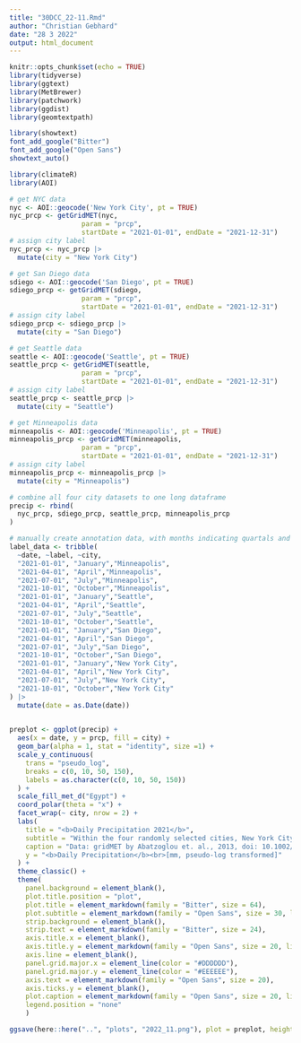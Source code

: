 ```yaml
---
title: "30DCC_22-11.Rmd"
author: "Christian Gebhard"
date: "28 3 2022"
output: html_document
---
```


```r
knitr::opts_chunk$set(echo = TRUE)
library(tidyverse)
library(ggtext)
library(MetBrewer)
library(patchwork)
library(ggdist)
library(geomtextpath)

library(showtext)
font_add_google("Bitter")
font_add_google("Open Sans")
showtext_auto()
```


```r
library(climateR)
library(AOI)
```


```r
# get NYC data
nyc <- AOI::geocode('New York City', pt = TRUE)
nyc_prcp <- getGridMET(nyc, 
                  param = "prcp", 
                  startDate = "2021-01-01", endDate = "2021-12-31") 
# assign city label
nyc_prcp <- nyc_prcp |> 
  mutate(city = "New York City")

# get San Diego data
sdiego <- AOI::geocode('San Diego', pt = TRUE)
sdiego_prcp <- getGridMET(sdiego, 
                  param = "prcp", 
                  startDate = "2021-01-01", endDate = "2021-12-31")
# assign city label
sdiego_prcp <- sdiego_prcp |> 
  mutate(city = "San Diego")

# get Seattle data
seattle <- AOI::geocode('Seattle', pt = TRUE)
seattle_prcp <- getGridMET(seattle, 
                  param = "prcp", 
                  startDate = "2021-01-01", endDate = "2021-12-31")
# assign city label
seattle_prcp <- seattle_prcp |> 
  mutate(city = "Seattle")

# get Minneapolis data
minneapolis <- AOI::geocode('Minneapolis', pt = TRUE)
minneapolis_prcp <- getGridMET(minneapolis, 
                  param = "prcp", 
                  startDate = "2021-01-01", endDate = "2021-12-31")
# assign city label
minneapolis_prcp <- minneapolis_prcp |> 
  mutate(city = "Minneapolis")

# combine all four city datasets to one long dataframe
precip <- rbind(
  nyc_prcp, sdiego_prcp, seattle_prcp, minneapolis_prcp
) 

```

```r
# manually create annotation data, with months indicating quartals and city labales for facetting
label_data <- tribble(
  ~date, ~label, ~city,
  "2021-01-01", "January","Minneapolis",
  "2021-04-01", "April","Minneapolis",
  "2021-07-01", "July","Minneapolis",
  "2021-10-01", "October","Minneapolis",
  "2021-01-01", "January","Seattle",
  "2021-04-01", "April","Seattle",
  "2021-07-01", "July","Seattle",
  "2021-10-01", "October","Seattle",
  "2021-01-01", "January","San Diego",
  "2021-04-01", "April","San Diego",
  "2021-07-01", "July","San Diego",
  "2021-10-01", "October","San Diego",
  "2021-01-01", "January","New York City",
  "2021-04-01", "April","New York City",
  "2021-07-01", "July","New York City",
  "2021-10-01", "October","New York City"
) |> 
  mutate(date = as.Date(date))
  
```


```r

preplot <- ggplot(precip) +
  aes(x = date, y = prcp, fill = city) +
  geom_bar(alpha = 1, stat = "identity", size =1) +
  scale_y_continuous(
    trans = "pseudo_log",
    breaks = c(0, 10, 50, 150),
    labels = as.character(c(0, 10, 50, 150))
  ) +
  scale_fill_met_d("Egypt") +
  coord_polar(theta = "x") +
  facet_wrap(~ city, nrow = 2) +
  labs(
    title = "<b>Daily Precipitation 2021</b>",
    subtitle = "Within the four randomly selected cities, New York City recorded<br>the highest daily precipitation values. While NYC and Minneapolis<br>had precipitation throughout the year, the West Coast seems<br>to have a focus on the winter months.",
    caption = "Data: gridMET by Abatzoglou et. al., 2013, doi: 10.1002/joc.3413<br><span>DataViz by @c_gebhard | <b>#30DayChartChallenge, Day 11</b></span>",
    y = "<b>Daily Precipitation</b><br>[mm, pseudo-log transformed]"
  ) +
  theme_classic() +
  theme(
    panel.background = element_blank(),
    plot.title.position = "plot",
    plot.title = element_markdown(family = "Bitter", size = 64),
    plot.subtitle = element_markdown(family = "Open Sans", size = 30, lineheight = 0.4),
    strip.background = element_blank(),
    strip.text = element_markdown(family = "Bitter", size = 24),
    axis.title.x = element_blank(),
    axis.title.y = element_markdown(family = "Open Sans", size = 20, lineheight = 0.4),
    axis.line = element_blank(),
    panel.grid.major.x = element_line(color = "#DDDDDD"),
    panel.grid.major.y = element_line(color = "#EEEEEE"),
    axis.text = element_markdown(family = "Open Sans", size = 20),
    axis.ticks.y = element_blank(),
    plot.caption = element_markdown(family = "Open Sans", size = 20, lineheight = 0.4),
    legend.position = "none"
    )

ggsave(here::here("..", "plots", "2022_11.png"), plot = preplot, height = 5.5, width = 4, dpi = "retina")

```

